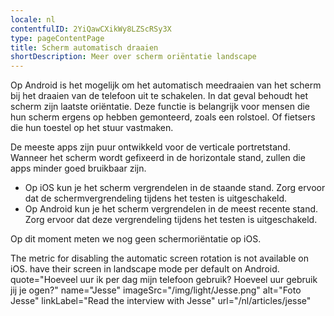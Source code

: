 ```yaml
---
locale: nl
contentfulID: 2YiQawCXikWy8LZScRSy3X
type: pageContentPage
title: Scherm automatisch draaien
shortDescription: Meer over scherm oriëntatie landscape
---
```


Op Android is het mogelijk om het automatisch meedraaien van het scherm bij het draaien van de telefoon uit te schakelen. In dat geval behoudt het scherm zijn laatste oriëntatie. Deze functie is belangrijk voor mensen die hun scherm ergens op hebben gemonteerd, zoals een rolstoel. Of fietsers die hun toestel op het stuur vastmaken. 

De meeste apps zijn puur ontwikkeld voor de verticale portretstand. Wanneer het scherm wordt gefixeerd in de horizontale stand, zullen die apps minder goed bruikbaar zijn.

- Op iOS kun je het scherm vergrendelen in de staande stand. Zorg ervoor dat de schermvergrendeling tijdens het testen is uitgeschakeld.
- Op Android kun je het scherm vergrendelen in de meest recente stand. Zorg ervoor dat deze vergrendeling tijdens het testen is uitgeschakeld.

Op dit moment meten we nog geen schermoriëntatie op iOS.

<TwoColumnBlock>
  <LeftColumn>
    <ColumnRow>
      <TextBlock
        showBackgroundColor={true}>
        The metric for disabling the automatic screen rotation is not available on iOS. 
        <CustomLink url="/nl/stats/screen-orientation-landscape" label="More about screen orientation landscape" external={false}/>
      </TextBlock>
    </ColumnRow>
  </LeftColumn>
  <RightColumn>
    <ColumnRow>
      <PercentageBlock
        metrics={[
          { title: 'Screen orientation landscape', key: 'android-screen_orientation-landscape', isPercentage: true }
        ]}
        linkLabel="More about screen orientation landscape"
        linkUrl="/nl/stats/screen-orientation-landscape">
        have their screen in landscape mode per default on Android.
      </PercentageBlock>
    </ColumnRow>
  </RightColumn>
</TwoColumnBlock>

<Quote>
  quote="Hoeveel uur ik per dag mijn telefoon gebruik? Hoeveel uur gebruik jij je ogen?"
  name="Jesse"
  imageSrc="/img/light/Jesse.png"
  alt="Foto Jesse"
  linkLabel="Read the interview with Jesse"
  url="/nl/articles/jesse"
</Quote>